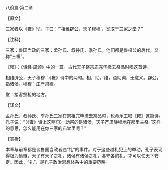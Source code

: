 

八佾篇·第二章

【原文】

三家者以《雍》彻。子曰：“‘相维辟公，天子穆穆’，奚取于三家之堂？”

【注释】

三家：鲁国当政的三家：孟孙氏、叔孙氏、季孙氏。他们都是鲁桓公的后代，又称“三桓”。

《雍》：《诗经·周颂》中的一篇。古代天子祭宗庙完毕撤去祭品时唱这首诗。

相维辟公，天子穆穆：《雍》诗中的两句。相，助。维，语助词，无意义。辟公，指诸侯。穆穆：庄严肃穆。

堂：接客祭祖的地方。

【译文】

孟孙氏、叔孙氏、季孙氏三家在祭祖完毕撤去祭品时，也命乐工唱《雍》这篇诗。孔子说：“（《雍》诗上这两句）‘助祭的是诸侯，天子严肃静穆地在那里主祭。’这样的意思，怎么能用在你三家的庙堂里呢？”

【赏析】

本章与前章都是谈鲁国当政者违“礼”的事件。对于这些越礼犯上的举动，孔子表现得极为愤慨，天子有天子之礼，诸侯有诸侯之礼，各守各的礼，才可以使天下安定。因此，“礼”，是孔子政治思想体系中的重要范畴。

